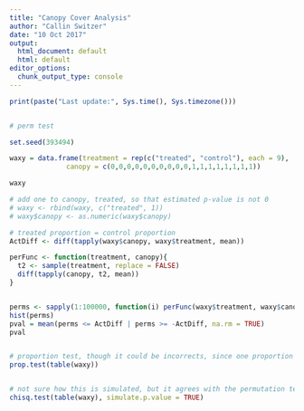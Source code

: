 ```yaml
---
title: "Canopy Cover Analysis"
author: "Callin Switzer"
date: "10 Oct 2017"
output:
  html_document: default
  html: default
editor_options: 
  chunk_output_type: console
---
```


```r
print(paste("Last update:", Sys.time(), Sys.timezone()))


# perm test

set.seed(393494)

waxy = data.frame(treatment = rep(c("treated", "control"), each = 9), 
              canopy = c(0,0,0,0,0,0,0,0,0,0,1,1,1,1,1,1,1,1))

waxy

# add one to canopy, treated, so that estimated p-value is not 0
# waxy <- rbind(waxy, c("treated", 1))
# waxy$canopy <- as.numeric(waxy$canopy)

# treated proportion = control proportion
ActDiff <- diff(tapply(waxy$canopy, waxy$treatment, mean))

perFunc <- function(treatment, canopy){
  t2 <- sample(treatment, replace = FALSE)
  diff(tapply(canopy, t2, mean))
}


perms <- sapply(1:100000, function(i) perFunc(waxy$treatment, waxy$canopy))
hist(perms)
pval = mean(perms <= ActDiff | perms >= -ActDiff, na.rm = TRUE)
pval


# proportion test, though it could be incorrects, since one proportion is 0
prop.test(table(waxy))


# not sure how this is simulated, but it agrees with the permutation test
chisq.test(table(waxy), simulate.p.value = TRUE)
```
